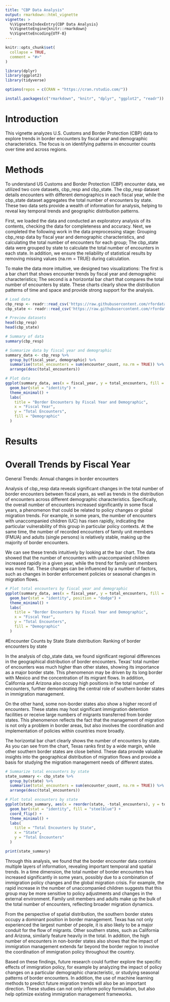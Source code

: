 ```yaml
---
title: "CBP Data Analysis"
output: rmarkdown::html_vignette
vignette: >
  %\VignetteIndexEntry{CBP Data Analysis}
  %\VignetteEngine{knitr::rmarkdown}
  %\VignetteEncoding{UTF-8}
---
```


```r
knitr::opts_chunk$set(
  collapse = TRUE,
  comment = "#>"
)
```

```r
library(dplyr)
library(ggplot2)
library(tidyverse)
```

```r
options(repos = c(CRAN = "https://cran.rstudio.com/"))
```


```r
install.packages(c("rmarkdown", "knitr", "dplyr", "ggplot2", "readr"))
```


# Introduction
This vignette analyzes U.S. Customs and Border Protection (CBP) data to explore trends in border encounters by fiscal year and demographic characteristics. The focus is on identifying patterns in encounter counts over time and across regions.

# Methods
To understand US Customs and Border Protection (CBP) encounter data, we utilized two core datasets, cbp_resp and cbp_state. The cbp_resp dataset details encounters with different demographics in each fiscal year, while the cbp_state dataset aggregates the total number of encounters by state. These two data sets provide a wealth of information for analysis, helping to reveal key temporal trends and geographic distribution patterns.

First, we loaded the data and conducted an exploratory analysis of its contents, checking the data for completeness and accuracy. Next, we completed the following work in the data preprocessing stage: Grouping cbp_resp data by fiscal year and demographic characteristics, and calculating the total number of encounters for each group; The cbp_state data were grouped by state to calculate the total number of encounters in each state. In addition, we ensure the reliability of statistical results by removing missing values (na.rm = TRUE) during calculation.

To make the data more intuitive, we designed two visualizations: The first is a bar chart that shows encounter trends by fiscal year and demographic characteristics; The second is a horizontal bar chart that compares the total number of encounters by state. These charts clearly show the distribution patterns of time and space and provide strong support for the analysis.

```r
# Load data
cbp_resp <- readr::read_csv('https://raw.githubusercontent.com/rfordatascience/tidytuesday/main/data/2024/2024-11-26/cbp_resp.csv')
cbp_state <- readr::read_csv('https://raw.githubusercontent.com/rfordatascience/tidytuesday/main/data/2024/2024-11-26/cbp_state.csv')
```

```r
# Preview datasets
head(cbp_resp)
head(cbp_state)

# Summary of data
summary(cbp_resp)
```

```r
# Summarize data by fiscal year and demographic
summary_data <- cbp_resp %>%
  group_by(fiscal_year, demographic) %>%
  summarise(total_encounters = sum(encounter_count, na.rm = TRUE)) %>%
  arrange(desc(total_encounters))

# Plot data
ggplot(summary_data, aes(x = fiscal_year, y = total_encounters, fill = demographic)) +
  geom_bar(stat = "identity") +
  theme_minimal() +
  labs(
    title = "Border Encounters by Fiscal Year and Demographic",
    x = "Fiscal Year",
    y = "Total Encounters",
    fill = "Demographic"
  )
```
# Results
# Overall Trends by Fiscal Year
General Trends: Annual changes in border encounters

Analysis of cbp_resp data reveals significant changes in the total number of border encounters between fiscal years, as well as trends in the distribution of encounters across different demographic characteristics. Specifically, the overall number of encounters increased significantly in some fiscal years, a phenomenon that could be related to policy changes or global migration trends. For example, in some years, the number of encounters with unaccompanied children (UC) has risen rapidly, indicating the particular vulnerability of this group in particular policy contexts. At the same time, the number of recorded encounters of family unit members (FMUA) and adults (single persons) is relatively stable, making up the majority of border encounters.

We can see these trends intuitively by looking at the bar chart. The data showed that the number of encounters with unaccompanied children increased rapidly in a given year, while the trend for family unit members was more flat. These changes can be influenced by a number of factors, such as changes in border enforcement policies or seasonal changes in migration flows.
```r
# Plot total encounters by fiscal year and demographic
ggplot(summary_data, aes(x = fiscal_year, y = total_encounters, fill = demographic)) +
  geom_bar(stat = "identity", position = "dodge") +
  theme_minimal() +
  labs(
    title = "Border Encounters by Fiscal Year and Demographic",
    x = "Fiscal Year",
    y = "Total Encounters",
    fill = "Demographic"
  )
```
#Encounter Counts by State
State distribution: Ranking of border encounters by state

In the analysis of cbp_state data, we found significant regional differences in the geographical distribution of border encounters. Texas' total number of encounters was much higher than other states, showing its importance as a major border state. This phenomenon may be driven by its long border with Mexico and the concentration of its migrant flows. In addition, California and Arizona also occupy high positions in the total number of encounters, further demonstrating the central role of southern border states in immigration management.

On the other hand, some non-border states also show a higher record of encounters. These states may host significant immigration detention facilities or receive large numbers of migrants transferred from border states. This phenomenon reflects the fact that the management of migration is not only a problem in border areas, but also involves the coordination and implementation of policies within countries more broadly.

The horizontal bar chart clearly shows the number of encounters by state. As you can see from the chart, Texas ranks first by a wide margin, while other southern border states are close behind. These data provide valuable insights into the geographical distribution of migration flows and provide a basis for studying the migration management needs of different states.
```r
# Summarize total encounters by state
state_summary <- cbp_state %>%
  group_by(state) %>%
  summarise(total_encounters = sum(encounter_count, na.rm = TRUE)) %>%
  arrange(desc(total_encounters))
```


```r
# Plot total encounters by state
ggplot(state_summary, aes(x = reorder(state, -total_encounters), y = total_encounters)) +
  geom_bar(stat = "identity", fill = "steelblue") +
  coord_flip() +
  theme_minimal() +
  labs(
    title = "Total Encounters by State",
    x = "State",
    y = "Total Encounters"
  )
```
```r
print(state_summary)
```
Through this analysis, we found that the border encounter data contains multiple layers of information, revealing important temporal and spatial trends. In a time dimension, the total number of border encounters has increased significantly in some years, possibly due to a combination of immigration policy changes and the global migration crisis. For example, the rapid increase in the number of unaccompanied children suggests that this group may be more sensitive to policy adjustments and changes in the external environment. Family unit members and adults make up the bulk of the total number of encounters, reflecting broader migration dynamics.

From the perspective of spatial distribution, the southern border states occupy a dominant position in border management. Texas has not only experienced the largest number of people, it is also likely to be a major conduit for the flow of migrants. Other southern states, such as California and Arizona, similarly feature heavily in the total. In addition, the high number of encounters in non-border states also shows that the impact of immigration management extends far beyond the border region to involve the coordination of immigration policy throughout the country.

Based on these findings, future research could further explore the specific effects of immigration policy, for example by analyzing the impact of policy changes on a particular demographic characteristic, or studying seasonal patterns of border encounters. In addition, the use of machine learning methods to predict future migration trends will also be an important direction. These studies can not only inform policy formulation, but also help optimize existing immigration management frameworks.
